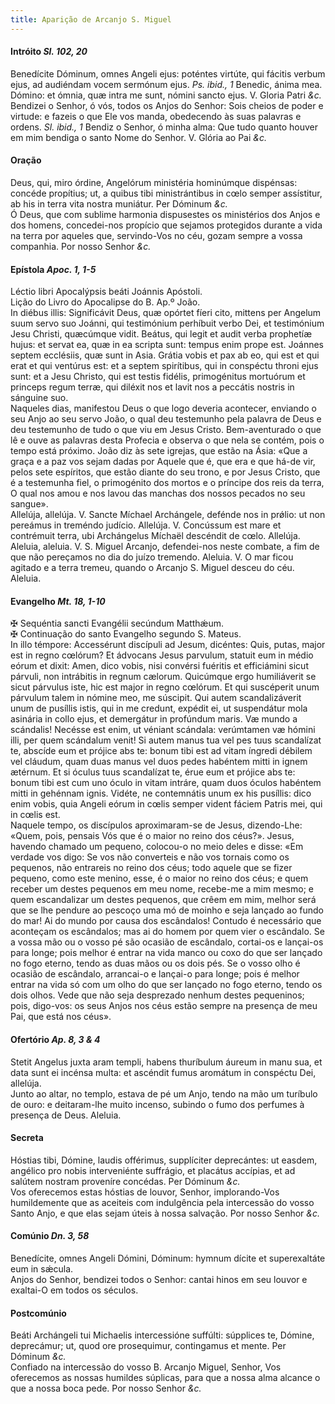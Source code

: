 ```yaml
---
title: Aparição de Arcanjo S. Miguel
---
```



<h4 class="text-center">Intróito <em>Sl. 102, 20</em></h4>
<div class="container-fluid">
<div class="row">
<div class="col-6 dropcaps text-justify">
Benedícite Dóminum, omnes Angeli ejus: poténtes virtúte, qui fácitis verbum ejus, ad audiéndam vocem sermónum ejus. <em>Ps. ibid., 1</em> Benedic, ánima mea. Dómino: et ómnia, quæ intra me sunt, nómini sancto ejus.
V. Gloria Patri <em>&c.</em>
</div>
<div class="col-6 dropcaps text-justify">
Bendizei o Senhor, ó vós, todos os Anjos do Senhor: Sois cheios de poder e virtude: e fazeis o que Ele vos manda, obedecendo às suas palavras e ordens. <em>Sl. ibid., 1</em> Bendiz o Senhor, ó minha alma: Que tudo quanto houver em mim bendiga o santo Nome do Senhor.
V. Glória ao Pai <em>&c.</em>
</div>
</div>
</div>

<h4 class="text-center">Oração</h4>
<div class="container-fluid">
<div class="row">
<div class="col-6 dropcaps text-justify">
Deus, qui, miro órdine, Angelórum ministéria hominúmque dispénsas: concéde propítius; ut, a quibus tibi ministrántibus in cœlo semper assístitur, ab his in terra vita nostra muniátur. Per Dóminum <em>&c.</em>
</div>
<div class="col-6 dropcaps text-justify">
Ó Deus, que com sublime harmonia dispusestes os ministérios dos Anjos e dos homens, concedei-nos propício que sejamos protegidos durante a vida na terra por aqueles que, servindo-Vos no céu, gozam sempre a vossa companhia. Por nosso Senhor <em>&c.</em>
</div>
</div>
</div>

<h4 class="text-center">Epístola <em>Apoc. 1, 1-5</em></h4>
<div class="container-fluid">
<div class="row">
<div class="col-6 text-justify">
Léctio libri Apocalýpsis beáti Joánnis Apóstoli.
</div>
<div class="col-6 text-justify">
Lição do Livro do Apocalipse do B. Ap.º João.
</div>
<div class="col-6 dropcaps text-justify">
In diébus illis: Significávit Deus, quæ opórtet fíeri cito, mittens per Angelum suum servo suo Joánni, qui testimónium perhíbuit verbo Dei, et testimónium Jesu Christi, quæcúmque vidit. Beátus, qui legit et audit verba prophetíæ hujus: et servat ea, quæ in ea scripta sunt: tempus enim prope est. Joánnes septem ecclésiis, quæ sunt in Asia. Grátia vobis et pax ab eo, qui est et qui erat et qui ventúrus est: et a septem spirítibus, qui in conspéctu throni ejus sunt: et a Jesu Christo, qui est testis fidélis, primogénitus mortuórum et princeps regum terræ, qui diléxit nos et lavit nos a peccátis nostris in sánguine suo.
</div>
<div class="col-6 dropcaps text-justify">
Naqueles dias, manifestou Deus o que logo deveria acontecer, enviando o seu Anjo ao seu servo João, o qual deu testemunho pela palavra de Deus e deu testemunho de tudo o que viu em Jesus Cristo. Bem-aventurado o que lê e ouve as palavras desta Profecia e observa o que nela se contém, pois o tempo está próximo. João diz às sete igrejas, que estão na Ásia: «Que a graça e a paz vos sejam dadas por Aquele que é, que era e que há-de vir, pelos sete espíritos, que estão diante do seu trono, e por Jesus Cristo, que é a testemunha fiel, o primogénito dos mortos e o príncipe dos reis da terra, O qual nos amou e nos lavou das manchas dos nossos pecados no seu sangue».
</div>
</div>
</div>

<div class="container-fluid">
<div class="row">
<div class="col-6 text-justify">
Allelúja, allelúja. V. Sancte Míchael Archángele, defénde nos in prǿlio: ut non pereámus in treméndo judício. Allelúja. V. Concússum est mare et contrémuit terra, ubi Archángelus Míchaël descéndit de cœlo. Allelúja.
</div>
<div class="col-6 text-justify">
Aleluia, aleluia. V. S. Miguel Arcanjo, defendei-nos neste combate, a fim de que não pereçamos no dia do juízo tremendo. Aleluia. V. O mar ficou agitado e a terra tremeu, quando o Arcanjo S. Miguel desceu do céu. Aleluia.
</div>
</div>
</div>

<h4 class="text-center">Evangelho <em>Mt. 18, 1-10</em></h4>
<div class="container-fluid">
<div class="row">
<div class="col-6 text-justify">
<span class="text-danger">&#10016;</span> Sequéntia sancti Evangélii secúndum Matthǽum.
</div>
<div class="col-6 text-justify">
<span class="text-danger">&#10016;</span> Continuação do santo Evangelho segundo S. Mateus.
</div>
<div class="col-6 dropcaps text-justify">
In illo témpore: Accessérunt discípuli ad Jesum, dicéntes: Quis, putas, major est in regno cœlórum? Et ádvocans Jesus parvulum, statuit eum in médio eórum et dixit: Amen, dico vobis, nisi convérsi fuéritis et efficiámini sicut párvuli, non intrábitis in regnum cælorum. Quicúmque ergo humiliáverit se sicut párvulus iste, hic est major in regno cœlórum. Et qui suscéperit unum párvulum talem in nómine meo, me súscipit. Qui autem scandalizáverit unum de pusíllis istis, qui in me credunt, expédit ei, ut suspendátur mola asinária in collo ejus, et demergátur in profúndum maris. Væ mundo a scándalis! Necésse est enim, ut véniant scándala: verúmtamen væ hómini illi, per quem scándalum venit! Si autem manus tua vel pes tuus scandalízat te, abscíde eum et prójice abs te: bonum tibi est ad vitam íngredi débilem vel cláudum, quam duas manus vel duos pedes habéntem mitti in ignem ætérnum. Et si óculus tuus scandalízat te, érue eum et prójice abs te: bonum tibi est cum uno óculo in vitam intráre, quam duos óculos habéntem mitti in gehénnam ignis. Vidéte, ne contemnátis unum ex his pusíllis: dico enim vobis, quia Angeli eórum in cœlis semper vident fáciem Patris mei, qui in cœlis est.
</div>
<div class="col-6 dropcaps text-justify">
Naquele tempo, os discípulos aproximaram-se de Jesus, dizendo-Lhe: «Quem, pois, pensais Vós que é o maior no reino dos céus?». Jesus, havendo chamado um pequeno, colocou-o no meio deles e disse: «Em verdade vos digo: Se vos não converteis e não vos tornais como os pequenos, não entrareis no reino dos céus; todo aquele que se fizer pequeno, como este menino, esse, é o maior no reino dos céus; e quem receber um destes pequenos em meu nome, recebe-me a mim mesmo; e quem escandalizar um destes pequenos, que crêem em mim, melhor será que se lhe pendure ao pescoço uma mó de moinho e seja lançado ao fundo do mar! Ai do mundo por causa dos escândalos! Contudo é necessário que aconteçam os escândalos; mas ai do homem por quem vier o escândalo. Se a vossa mão ou o vosso pé são ocasião de escândalo, cortai-os e lançai-os para longe; pois melhor é entrar na vida manco ou coxo do que ser lançado no fogo eterno, tendo as duas mãos ou os dois pés. Se o vosso olho é ocasião de escândalo, arrancai-o e lançai-o para longe; pois é melhor entrar na vida só com um olho do que ser lançado no fogo eterno, tendo os dois olhos. Vede que não seja desprezado nenhum destes pequeninos; pois, digo-vos: os seus Anjos nos céus estão sempre na presença de meu Pai, que está nos céus».
</div>
</div>
</div>

<h4 class="text-center">Ofertório <em>Ap. 8, 3 & 4</em></h4>
<div class="container-fluid">
<div class="row">
<div class="col-6 dropcaps text-justify">
Stetit Angelus juxta aram templi, habens thuríbulum áureum in manu sua, et data sunt ei incénsa multa: et ascéndit fumus aromátum in conspéctu Dei, allelúja.
</div>
<div class="col-6 dropcaps text-justify">
Junto ao altar, no templo, estava de pé um Anjo, tendo na mão um turíbulo de ouro: e deitaram-lhe muito incenso, subindo o fumo dos perfumes à presença de Deus. Aleluia.
</div>
</div>
</div>

<h4 class="text-center">Secreta</h4>
<div class="container-fluid">
<div class="row">
<div class="col-6 dropcaps text-justify">
Hóstias tibi, Dómine, laudis offérimus, supplíciter deprecántes: ut easdem, angélico pro nobis interveniénte suffrágio, et placátus accípias, et ad salútem nostram proveníre concédas. Per Dóminum <em>&c.</em>
</div>
<div class="col-6 dropcaps text-justify">
Vos oferecemos estas hóstias de louvor, Senhor, implorando-Vos humildemente que as aceiteis com indulgência pela intercessão do vosso Santo Anjo, e que elas sejam úteis à nossa salvação. Por nosso Senhor <em>&c.</em>
</div>
</div>
</div>

<h4 class="text-center">Comúnio <em>Dn. 3, 58</em></h4>
<div class="container-fluid">
<div class="row">
<div class="col-6 dropcaps text-justify">
Benedícite, omnes Angeli Dómini, Dóminum: hymnum dícite et superexaltáte eum in sǽcula.
</div>
<div class="col-6 dropcaps text-justify">
Anjos do Senhor, bendizei todos o Senhor: cantai hinos em seu louvor e exaltai-O em todos os séculos.
</div>
</div>
</div>

<h4 class="text-center">Postcomúnio</h4>
<div class="container-fluid">
<div class="row">
<div class="col-6 dropcaps text-justify">
Beáti Archángeli tui Michaelis intercessióne suffúlti: súpplices te, Dómine, deprecámur; ut, quod ore prosequimur, contingamus et mente. Per Dóminum <em>&c.</em>
</div>
<div class="col-6 dropcaps text-justify">
Confiado na intercessão do vosso B. Arcanjo Miguel, Senhor, Vos oferecemos as nossas humildes súplicas, para que a nossa alma alcance o que a nossa boca pede. Por nosso Senhor <em>&c.</em>
</div>
</div>
</div>
